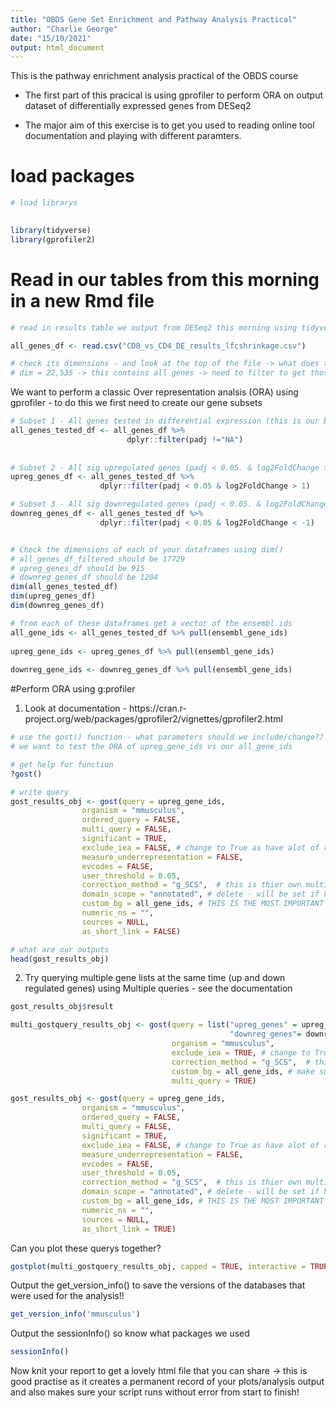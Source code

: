 ```yaml
---
title: "OBDS Gene Set Enrichment and Pathway Analysis Practical"
author: "Charlie George"
date: "15/10/2021"
output: html_document
---
```


This is the pathway enrichment analysis practical of the OBDS course

- The first part of this pracical is using gprofiler to perform ORA on output dataset of differentially expressed genes from DESeq2

- The major aim of this exercise is to get you used to reading online tool documentation and playing with different paramters.

# load packages 
```r
# load librarys
 

library(tidyverse)
library(gprofiler2)
```


# Read in our tables from this morning in a new Rmd file
```r
# read in results table we output from DESeq2 this morning using tidyverse read_csv()

all_genes_df <- read.csv("CD8_vs_CD4_DE_results_lfcshrinkage.csv")

# check its dimensions - and look at the top of the file -> what does this tell us about our table? 
# dim = 22,535 -> this contains all genes -> need to filter to get those tested 

```

We want to perform a classic Over representation analsis (ORA) using gprofiler - to do this we first need to create our gene subsets 

```r

# Subset 1 - All genes tested in differential expression (this is our background/control gene list) - i.e. remove padj == NA 
all_genes_tested_df <- all_genes_df %>% 
                          dplyr::filter(padj !="NA")
  
  
# Subset 2 - All sig upregulated genes (padj < 0.05. & log2FoldChange > 1)
upreg_genes_df <- all_genes_tested_df %>% 
                    dplyr::filter(padj < 0.05 & log2FoldChange > 1)

# Subset 3 - All sig downregulated genes (padj < 0.05. & log2FoldChange < 1)
downreg_genes_df <- all_genes_tested_df %>% 
                    dplyr::filter(padj < 0.05 & log2FoldChange < -1)


# Check the dimensions of each of your dataframes using dim()
# all_genes_df_filtered should be 17729
# upreg_genes_df should be 915
# downreg_genes_df should be 1204
dim(all_genes_tested_df)
dim(upreg_genes_df)
dim(downreg_genes_df)
```


```r
# from each of these dataframes get a vector of the ensembl ids 
all_gene_ids <- all_genes_tested_df %>% pull(ensembl_gene_ids)
    
upreg_gene_ids <- upreg_genes_df %>% pull(ensembl_gene_ids)
    
downreg_gene_ids <- downreg_genes_df %>% pull(ensembl_gene_ids)
```

#Perform ORA using g:profiler 

1. Look at documentation - https://cran.r-project.org/web/packages/gprofiler2/vignettes/gprofiler2.html
```r
# use the gost() function - what parameters should we include/change??
# we want to test the ORA of upreg_gene_ids vs our all_gene_ids

# get help for function
?gost() 

# write query 
gost_results_obj <- gost(query = upreg_gene_ids, 
                organism = "mmusculus", 
                ordered_query = FALSE,    
                multi_query = FALSE, 
                significant = TRUE, 
                exclude_iea = FALSE, # change to True as have alot of results otherwise - and we want to be stringent and look at well annotated genesets
                measure_underrepresentation = FALSE, 
                evcodes = FALSE, 
                user_threshold = 0.05, 
                correction_method = "g_SCS",  # this is thier own multiple testing coorrection - actually more strignent then bonferroni or BH 
                domain_scope = "annotated", # delete - will be set if have custom_bg automatically
                custom_bg = all_gene_ids, # THIS IS THE MOST IMPORTANT = this is our background gene set: make sure this is all gene ids that were tested in our differential expression
                numeric_ns = "", 
                sources = NULL, 
                as_short_link = FALSE)

# what are our outputs  
head(gost_results_obj)

```


2. Try querying multiple gene lists at the same time (up and down regulated genes) using Multiple queries - see the documentation 

```r
gost_results_obj$result

multi_gostquery_results_obj <- gost(query = list("upreg_genes" = upreg_gene_ids,
                                                 "downreg_genes"= downreg_gene_ids),
                                    organism = "mmusculus", 
                                    exclude_iea = TRUE, # change to True as have a lot of results otherwise
                                    correction_method = "g_SCS",  # this is their own multiple testing correction - actually more stringent then bonferroni or BH 
                                    custom_bg = all_gene_ids, # make sure this is all gene ids 
                                    multi_query = TRUE)

gost_results_obj <- gost(query = upreg_gene_ids, 
                organism = "mmusculus", 
                ordered_query = FALSE,    
                multi_query = FALSE, 
                significant = TRUE, 
                exclude_iea = FALSE, # change to True as have alot of results otherwise - and we want to be stringent and look at well annotated genesets
                measure_underrepresentation = FALSE, 
                evcodes = FALSE, 
                user_threshold = 0.05, 
                correction_method = "g_SCS",  # this is thier own multiple testing coorrection - actually more strignent then bonferroni or BH 
                domain_scope = "annotated", # delete - will be set if have custom_bg automatically
                custom_bg = all_gene_ids, # THIS IS THE MOST IMPORTANT = this is our background gene set: make sure this is all gene ids that were tested in our differential expression
                numeric_ns = "", 
                sources = NULL, 
                as_short_link = TRUE)
```

Can you plot these querys together?

```r
gostplot(multi_gostquery_results_obj, capped = TRUE, interactive = TRUE)


```

Output the get_version_info() to save the versions of the databases that were used for the analysis!! 
```r
get_version_info('mmusculus')
```

Output the sessionInfo() so know what packages we used
```r
sessionInfo()

```

Now knit your report to get a lovely html file that you can share -> this is good practise as it creates a permanent record of your plots/analysis output and also makes sure your script runs without error from start to finish! 